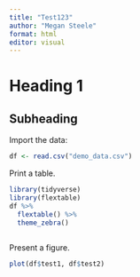 ```yaml
---
title: "Test123"
author: "Megan Steele"
format: html
editor: visual
---
```


# Heading 1

## Subheading

Import the data:

```r
df <- read.csv("demo_data.csv")

```

Print a table.

```r
library(tidyverse)
library(flextable)
df %>%
  flextable() %>%
  theme_zebra()
  
```

Present a figure.

```r
plot(df$test1, df$test2)
```
